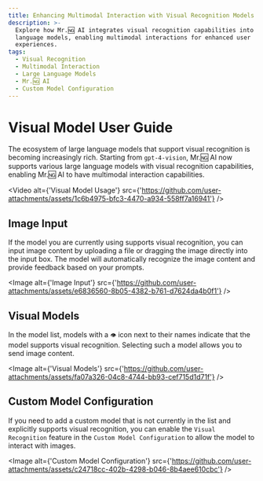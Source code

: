 ```yaml
---
title: Enhancing Multimodal Interaction with Visual Recognition Models
description: >-
  Explore how Mr.🆖 AI integrates visual recognition capabilities into large
  language models, enabling multimodal interactions for enhanced user
  experiences.
tags:
  - Visual Recognition
  - Multimodal Interaction
  - Large Language Models
  - Mr.🆖 AI
  - Custom Model Configuration
---
```


# Visual Model User Guide

The ecosystem of large language models that support visual recognition is becoming increasingly rich. Starting from `gpt-4-vision`, Mr.🆖 AI now supports various large language models with visual recognition capabilities, enabling Mr.🆖 AI to have multimodal interaction capabilities.

<Video alt={'Visual Model Usage'} src={'https://github.com/user-attachments/assets/1c6b4975-bfc3-4470-a934-558ff7a16941'} />

## Image Input

If the model you are currently using supports visual recognition, you can input image content by uploading a file or dragging the image directly into the input box. The model will automatically recognize the image content and provide feedback based on your prompts.

<Image alt={'Image Input'} src={'https://github.com/user-attachments/assets/e6836560-8b05-4382-b761-d7624da4b0f1'} />

## Visual Models

In the model list, models with a `👁️` icon next to their names indicate that the model supports visual recognition. Selecting such a model allows you to send image content.

<Image alt={'Visual Models'} src={'https://github.com/user-attachments/assets/fa07a326-04c8-4744-bb93-cef715d1d71f'} />

## Custom Model Configuration

If you need to add a custom model that is not currently in the list and explicitly supports visual recognition, you can enable the `Visual Recognition` feature in the `Custom Model Configuration` to allow the model to interact with images.

<Image alt={'Custom Model Configuration'} src={'https://github.com/user-attachments/assets/c24718cc-402b-4298-b046-8b4aee610cbc'} />
